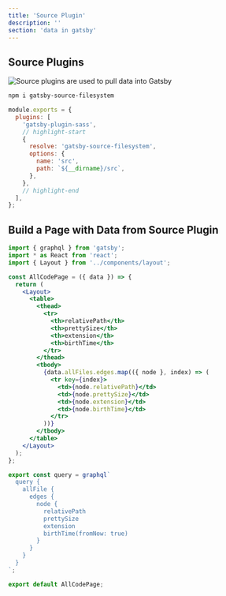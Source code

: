 ```yaml
---
title: 'Source Plugin'
description: ''
section: 'data in gatsby'
---
```


## Source Plugins

![Source plugins are used to pull data into Gatsby](gatsbyjs-overview-highlight-source-plugin.png)

```bash
npm i gatsby-source-filesystem
```

```javascript fileName=gatsby-config.js
module.exports = {
  plugins: [
    'gatsby-plugin-sass',
    // highlight-start
    {
      resolve: 'gatsby-source-filesystem',
      options: {
        name: 'src',
        path: `${__dirname}/src`,
      },
    },
    // highlight-end
  ],
};
```

## Build a Page with Data from Source Plugin

```jsx fileName=src/pages/all-code.js
import { graphql } from 'gatsby';
import * as React from 'react';
import { Layout } from '../components/layout';

const AllCodePage = ({ data }) => {
  return (
    <Layout>
      <table>
        <thead>
          <tr>
            <th>relativePath</th>
            <th>prettySize</th>
            <th>extension</th>
            <th>birthTime</th>
          </tr>
        </thead>
        <tbody>
          {data.allFiles.edges.map(({ node }, index) => (
            <tr key={index}>
              <td>{node.relativePath}</td>
              <td>{node.prettySize}</td>
              <td>{node.extension}</td>
              <td>{node.birthTime}</td>
            </tr>
          ))}
        </tbody>
      </table>
    </Layout>
  );
};

export const query = graphql`
  query {
    allFile {
      edges {
        node {
          relativePath
          prettySize
          extension
          birthTime(fromNow: true)
        }
      }
    }
  }
`;

export default AllCodePage;
```
